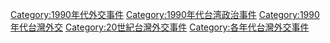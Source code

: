 [[Category:1990年代外交事件|Category:1990年代外交事件]]
[[Category:1990年代台湾政治事件|Category:1990年代台湾政治事件]]
[[Category:1990年代台灣外交|Category:1990年代台灣外交]]
[[Category:20世紀台灣外交事件|Category:20世紀台灣外交事件]]
[[Category:各年代台灣外交事件|Category:各年代台灣外交事件]]